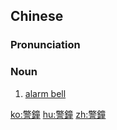 {{also|警钟}}
==Chinese==
{{zh-forms|s=警钟}}

===Pronunciation===
{{zh-pron
|m=jǐngzhōng
|cat=n
}}

===Noun===
{{zh-noun}}

# [[alarm bell]]

[[ko:警鐘]]
[[hu:警鐘]]
[[zh:警鐘]]